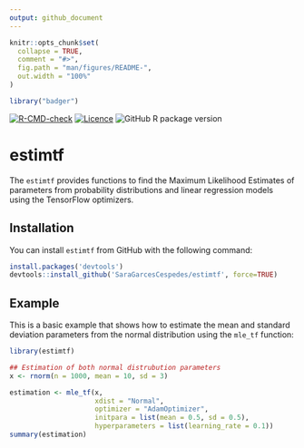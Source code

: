 ```yaml
---
output: github_document
---
```


<!-- README.md is generated from README.Rmd. Please edit that file -->

```r
knitr::opts_chunk$set(
  collapse = TRUE,
  comment = "#>",
  fig.path = "man/figures/README-",
  out.width = "100%"
)
```

```r
library("badger")
```


<!-- badges: start -->
[![R-CMD-check](https://github.com/SaraGarcesCespedes/estimtf/workflows/R-CMD-check/badge.svg)](https://github.com/SaraGarcesCespedes/estimtf/actions)
[![Licence](https://img.shields.io/badge/licence-GPL--3-blue.svg)](https://www.gnu.org/licenses/gpl-3.0.en.html)
![GitHub R package version](https://img.shields.io/github/r-package/v/SaraGarcesCespedes/estimtf)

<!-- badges: end -->

# estimtf

The `estimtf` provides functions to find the Maximum Likelihood Estimates of parameters from probability distributions and linear regression models using the TensorFlow optimizers.

## Installation

You can install `estimtf` from GitHub with the following command:

``` r
install.packages('devtools')
devtools::install_github('SaraGarcesCespedes/estimtf', force=TRUE) 
```

## Example

This is a basic example that shows how to estimate the mean and standard deviation parameters from the normal distribution using the `mle_tf` function:

```r
library(estimtf)

## Estimation of both normal distrubution parameters
x <- rnorm(n = 1000, mean = 10, sd = 3)

estimation <- mle_tf(x, 
                     xdist = "Normal", 
                     optimizer = "AdamOptimizer",
                     initpara = list(mean = 0.5, sd = 0.5),
                     hyperparameters = list(learning_rate = 0.1))
summary(estimation)
```

